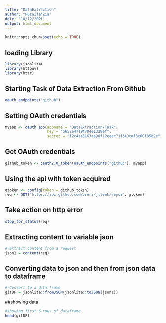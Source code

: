 ```yaml
---
title: "DataExtraction"
author: "HuzaifahZia"
date: "10/12/2021"
output: html_document
---
```


```r
knitr::opts_chunk$set(echo = TRUE)
```

## loading Library
```r
library(jsonlite)
library(httpuv)
library(httr)
```

## Starting Task of Data Extraction From Github
```r
oauth_endpoints("github")
```

## Setting OAuth credentials
```r
myapp <- oauth_app(appname = "DataExtraction-Task",
                   key = "5652e47194704e1328ef",
                   secret = "f2c4ae6163ae98f12eeec71f540caf3c60f85d2e")
```


## Get OAuth credentials
```r
github_token <- oauth2.0_token(oauth_endpoints("github"), myapp)
```

## Using the api with token acquired
```r
gtoken <- config(token = github_token)
req <- GET("https://api.github.com/users/jtleek/repos", gtoken)
```

## Take action on http error
```r
stop_for_status(req)
```

## Extracting content to variable json
```r
# Extract content from a request
json1 = content(req)
```

## Converting data to json and then from json data to dataframe
```r
# Convert to a data.frame
gitDF = jsonlite::fromJSON(jsonlite::toJSON(json1))
```

##showing data
```r
#showing first 6 rows of dataframe
head(gitDF)
```